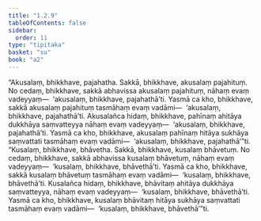 ```yaml
---
title: "1.2.9"
tableOfContents: false
sidebar:
  order: 11
type: "tipitaka"
basket: "su"
book: "a2"
---
```



<DynamicBreadcrumb />

<Division number="19" book="a2" bookNo="15" page="59">

<Paragraph number="49" book="a2">
“Akusalaṃ, bhikkhave, pajahatha. Sakkā, bhikkhave, akusalaṃ pajahituṃ. No cedaṃ, bhikkhave, sakkā abhavissa akusalaṃ pajahituṃ, nāhaṃ evaṃ vadeyyaṃ—  ‘akusalaṃ, bhikkhave, pajahathā’ti. Yasmā ca kho, bhikkhave, sakkā akusalaṃ pajahituṃ tasmāhaṃ evaṃ vadāmi—  ‘akusalaṃ, bhikkhave, pajahathā’ti. Akusalañca hidaṃ, bhikkhave, pahīnaṃ ahitāya dukkhāya saṃvatteyya nāhaṃ evaṃ vadeyyaṃ—  ‘akusalaṃ, bhikkhave, pajahathā’ti. Yasmā ca kho, bhikkhave, akusalaṃ pahīnaṃ hitāya sukhāya saṃvattati tasmāhaṃ evaṃ vadāmi—  ‘akusalaṃ, bhikkhave, pajahathā’”ti.
</Paragraph>

<Paragraph number="50" book="a2">
“Kusalaṃ, bhikkhave, bhāvetha. Sakkā, bhikkhave, kusalaṃ bhāvetuṃ. No cedaṃ, bhikkhave, sakkā abhavissa kusalaṃ bhāvetuṃ, nāhaṃ evaṃ vadeyyaṃ—  ‘kusalaṃ, bhikkhave, bhāvethā’ti. Yasmā ca kho, bhikkhave, sakkā kusalaṃ bhāvetuṃ tasmāhaṃ evaṃ vadāmi—  ‘kusalaṃ, bhikkhave, bhāvethā’ti. Kusalañca hidaṃ, bhikkhave, bhāvitaṃ ahitāya dukkhāya saṃvatteyya, nāhaṃ evaṃ vadeyyaṃ—  ‘kusalaṃ, bhikkhave, bhāvethā’ti. Yasmā ca kho, bhikkhave, kusalaṃ bhāvitaṃ hitāya sukhāya saṃvattati tasmāhaṃ evaṃ vadāmi—  ‘kusalaṃ, bhikkhave, bhāvethā’”ti.
</Paragraph>
</Division>
